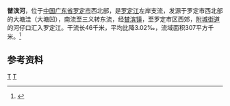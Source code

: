 {{Infobox River
  | river_name      =榃滨河
  | image_name      = 
  | image_size      = 
  | caption         = 
  | origin          = [[广东省|广东省]][[罗定市|罗定市]]大塘洼
  | mouth           = 广东省罗定市[[附城街道|附城街道]]河仔口[[罗定江|罗定江]]{{coord|22|46|27|N|111|32|33|E}}
  | basin_countries = 
  | length          = 46 km
  | elevation       = 729 m
  | mouth_elevation = 467 m
  | discharge       = 
  | watershed       = 307 km<sup>2</sup>
}}
'''榃滨河'''，位于[[中国|中国]][[广东省|广东省]][[罗定市|罗定市]]西北部，是[[罗定江|罗定江]]左岸支流，发源于罗定市西北部的大塘洼（大塘凹），南流至三义转东流，经[[榃滨镇|榃滨镇]]，至罗定市区西郊，[[附城街道|附城街道]]的河仔口汇入罗定江。干流长46千米，平均比降3.02‰，流域面积307平方千米。<ref name="中国河湖大典">{{cite book zh |author=《[[中国河湖大典|中国河湖大典]]》编纂委员会 |title=《中国河湖大典·珠江卷》 |format=M|edition=1 |location=北京 |publisher=中国水利水电出版社 |date=2013年1月 |pages=213页 |id= ISBN 978-7-5170-0561-2}}</ref>

==参考资料==
{{reflist}}

[[Category:羅定江水系|T]]
[[Category:广东河流|T]]
